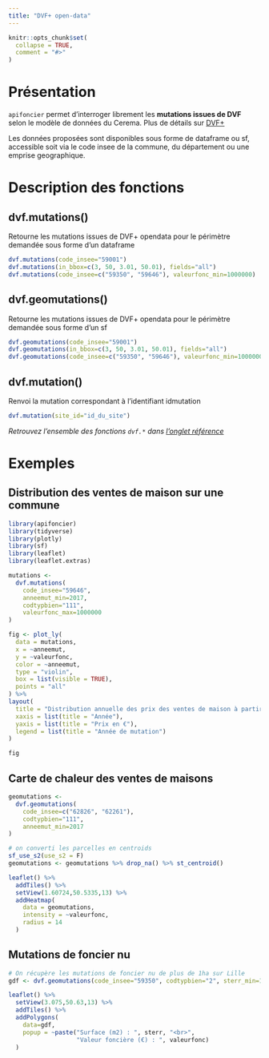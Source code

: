 ```yaml
---
title: "DVF+ open-data"
---
```


```r
knitr::opts_chunk$set(
  collapse = TRUE,
  comment = "#>"
)
```


# Présentation

`apifoncier` permet d’interroger librement les **mutations issues de DVF** selon le modèle de données du Cerema. Plus de détails sur [DVF+](https://datafoncier.cerema.fr/donnees/autres-donnees-foncieres/dvfplus-open-data)

Les données proposées sont disponibles sous forme de dataframe ou sf, accessible soit via le code insee de la commune, du département ou une emprise geographique.

 
# Description des fonctions

## dvf.mutations()

Retourne les mutations issues de DVF+ opendata pour le périmètre demandée sous forme d’un dataframe

```r
dvf.mutations(code_insee="59001")
dvf.mutations(in_bbox=c(3, 50, 3.01, 50.01), fields="all")
dvf.mutations(code_insee=c("59350", "59646"), valeurfonc_min=1000000)
```


## dvf.geomutations()

Retourne les mutations issues de DVF+ opendata pour le périmètre demandée sous forme d’un sf

```r
dvf.geomutations(code_insee="59001")
dvf.geomutations(in_bbox=c(3, 50, 3.01, 50.01), fields="all")
dvf.geomutations(code_insee=c("59350", "59646"), valeurfonc_min=1000000)
```

## dvf.mutation()

Renvoi la mutation correspondant à l’identifiant idmutation

```r
dvf.mutation(site_id="id_du_site")
```

_Retrouvez l'ensemble des fonctions `dvf.*` dans [l'onglet référence](https://rcadot.github.io/r.apifoncier/reference/index.html#dvf-)_

# Exemples

## Distribution des ventes de maison sur une commune

```r
library(apifoncier)
library(tidyverse)
library(plotly)
library(sf)
library(leaflet)
library(leaflet.extras)
```

```r
mutations <-
  dvf.mutations(
    code_insee="59646",
    anneemut_min=2017,
    codtypbien="111",
    valeurfonc_max=1000000
)
```

```r
fig <- plot_ly(
  data = mutations,
  x = ~anneemut,
  y = ~valeurfonc,
  color = ~anneemut,
  type = "violin",
  box = list(visible = TRUE),
  points = "all"
) %>%
layout(
  title = "Distribution annuelle des prix des ventes de maison à partir de 2017",
  xaxis = list(title = "Année"),
  yaxis = list(title = "Prix en €"),
  legend = list(title = "Année de mutation")
)

fig
```



## Carte de chaleur des ventes de maisons


```r
geomutations <- 
  dvf.geomutations(
    code_insee=c("62826", "62261"),
    codtypbien="111",
    anneemut_min=2017
)

# on converti les parcelles en centroids
sf_use_s2(use_s2 = F)
geomutations <- geomutations %>% drop_na() %>% st_centroid()
```


```r
leaflet() %>%
  addTiles() %>%
  setView(1.60724,50.5335,13) %>% 
  addHeatmap(
    data = geomutations,
    intensity = ~valeurfonc,
    radius = 14
  )
```


## Mutations de foncier nu

```r
# On récupère les mutations de foncier nu de plus de 1ha sur Lille
gdf <- dvf.geomutations(code_insee="59350", codtypbien="2", sterr_min=10000)
```

```r
leaflet() %>% 
  setView(3.075,50.63,13) %>% 
  addTiles() %>% 
  addPolygons(
    data=gdf,
    popup = ~paste("Surface (m2) : ", sterr, "<br>",
                   "Valeur foncière (€) : ", valeurfonc)
  )
```



